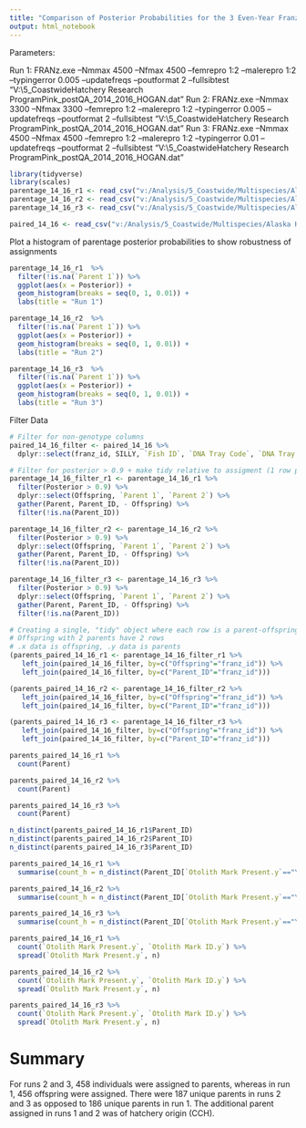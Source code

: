 ```yaml
---
title: "Comparison of Posterior Probabilities for the 3 Even-Year Franz Runs"
output: html_notebook
---
```


Parameters:

Run 1: FRANz.exe --Nmmax 4500 --Nfmax 4500 --femrepro 1:2 --malerepro 1:2 --typingerror 0.005 --updatefreqs --poutformat 2 --fullsibtest "V:\Analysis\5_Coastwide\Multispecies\Alaska Hatchery Research Program\PWS Pink\Franz\hogan_postQA_2014_2016_HOGAN.dat"
Run 2: FRANz.exe --Nmmax 3300 --Nfmax 3300 --femrepro 1:2 --malerepro 1:2 --typingerror 0.005 --updatefreqs --poutformat 2 --fullsibtest "V:\Analysis\5_Coastwide\Multispecies\Alaska Hatchery Research Program\PWS Pink\Franz\hogan_postQA_2014_2016_HOGAN.dat"
Run 3: FRANz.exe --Nmmax 4500 --Nfmax 4500 --femrepro 1:2 --malerepro 1:2 --typingerror 0.01 --updatefreqs --poutformat 2 --fullsibtest "V:\Analysis\5_Coastwide\Multispecies\Alaska Hatchery Research Program\PWS Pink\Franz\hogan_postQA_2014_2016_HOGAN.dat"

```r
library(tidyverse)
library(scales)
parentage_14_16_r1 <- read_csv("v:/Analysis/5_Coastwide/Multispecies/Alaska Hatchery Research Program/PWS Pink/Franz/hogan_postQA_2014_2016_HOGAN_Run 1/parentage.csv")
parentage_14_16_r2 <- read_csv("v:/Analysis/5_Coastwide/Multispecies/Alaska Hatchery Research Program/PWS Pink/Franz/hogan_postQA_2014_2016_HOGAN_Run2/parentage.csv")
parentage_14_16_r3 <- read_csv("v:/Analysis/5_Coastwide/Multispecies/Alaska Hatchery Research Program/PWS Pink/Franz/hogan_postQA_2014_2016_HOGAN_Run3/parentage.csv")
```

```r
paired_14_16 <- read_csv("v:/Analysis/5_Coastwide/Multispecies/Alaska Hatchery Research Program/PWS Pink/Franz/hogan_postQA_OceanAK_paired_2014_2016_HOGAN.csv")
```

Plot a histogram of parentage posterior probabilities to show robustness of assignments
```r
parentage_14_16_r1  %>% 
  filter(!is.na(`Parent 1`)) %>% 
  ggplot(aes(x = Posterior)) +
  geom_histogram(breaks = seq(0, 1, 0.01)) +
  labs(title = "Run 1")

parentage_14_16_r2  %>% 
  filter(!is.na(`Parent 1`)) %>% 
  ggplot(aes(x = Posterior)) +
  geom_histogram(breaks = seq(0, 1, 0.01)) +
  labs(title = "Run 2")

parentage_14_16_r3  %>% 
  filter(!is.na(`Parent 1`)) %>% 
  ggplot(aes(x = Posterior)) +
  geom_histogram(breaks = seq(0, 1, 0.01)) +
  labs(title = "Run 3")
```

Filter Data
```r
# Filter for non-genotype columns
paired_14_16_filter <- paired_14_16 %>% 
  dplyr::select(franz_id, SILLY, `Fish ID`, `DNA Tray Code`, `DNA Tray Well Code`, `Sample Year`, `Sample Date`, SEX, `Length Mm`, `Otolith Mark Present`, `Otolith Mark ID`)

# Filter for posterior > 0.9 + make tidy relative to assigment (1 row per parentage assignment)
parentage_14_16_filter_r1 <- parentage_14_16_r1 %>% 
  filter(Posterior > 0.9) %>% 
  dplyr::select(Offspring, `Parent 1`, `Parent 2`) %>% 
  gather(Parent, Parent_ID, - Offspring) %>% 
  filter(!is.na(Parent_ID))

parentage_14_16_filter_r2 <- parentage_14_16_r2 %>% 
  filter(Posterior > 0.9) %>% 
  dplyr::select(Offspring, `Parent 1`, `Parent 2`) %>% 
  gather(Parent, Parent_ID, - Offspring) %>% 
  filter(!is.na(Parent_ID))

parentage_14_16_filter_r3 <- parentage_14_16_r3 %>% 
  filter(Posterior > 0.9) %>% 
  dplyr::select(Offspring, `Parent 1`, `Parent 2`) %>% 
  gather(Parent, Parent_ID, - Offspring) %>% 
  filter(!is.na(Parent_ID))
```


```r
# Creating a single, "tidy" object where each row is a parent-offspring relationship
# Offspring with 2 parents have 2 rows
# .x data is offspring, .y data is parents
(parents_paired_14_16_r1 <- parentage_14_16_filter_r1 %>% 
   left_join(paired_14_16_filter, by=c("Offspring"="franz_id")) %>% 
   left_join(paired_14_16_filter, by=c("Parent_ID"="franz_id")))

(parents_paired_14_16_r2 <- parentage_14_16_filter_r2 %>% 
   left_join(paired_14_16_filter, by=c("Offspring"="franz_id")) %>% 
   left_join(paired_14_16_filter, by=c("Parent_ID"="franz_id")))

(parents_paired_14_16_r3 <- parentage_14_16_filter_r3 %>% 
   left_join(paired_14_16_filter, by=c("Offspring"="franz_id")) %>% 
   left_join(paired_14_16_filter, by=c("Parent_ID"="franz_id")))

parents_paired_14_16_r1 %>% 
  count(Parent)

parents_paired_14_16_r2 %>% 
  count(Parent)

parents_paired_14_16_r3 %>% 
  count(Parent)

```

```r
n_distinct(parents_paired_14_16_r1$Parent_ID)
n_distinct(parents_paired_14_16_r2$Parent_ID)
n_distinct(parents_paired_14_16_r3$Parent_ID)
```

```r
parents_paired_14_16_r1 %>% 
  summarise(count_h = n_distinct(Parent_ID[`Otolith Mark Present.y`=="YES"]), count_n = n_distinct(Parent_ID[`Otolith Mark Present.y`=="NO"]))

parents_paired_14_16_r2 %>% 
  summarise(count_h = n_distinct(Parent_ID[`Otolith Mark Present.y`=="YES"]), count_n = n_distinct(Parent_ID[`Otolith Mark Present.y`=="NO"]))

parents_paired_14_16_r3 %>% 
  summarise(count_h = n_distinct(Parent_ID[`Otolith Mark Present.y`=="YES"]), count_n = n_distinct(Parent_ID[`Otolith Mark Present.y`=="NO"]))
```

```r
parents_paired_14_16_r1 %>% 
  count(`Otolith Mark Present.y`, `Otolith Mark ID.y`) %>% 
  spread(`Otolith Mark Present.y`, n)

parents_paired_14_16_r2 %>% 
  count(`Otolith Mark Present.y`, `Otolith Mark ID.y`) %>% 
  spread(`Otolith Mark Present.y`, n)

parents_paired_14_16_r3 %>% 
  count(`Otolith Mark Present.y`, `Otolith Mark ID.y`) %>% 
  spread(`Otolith Mark Present.y`, n)
```

# Summary
For runs 2 and 3, 458 individuals were assigned to parents, whereas in run 1, 456 offspring were assigned. There were 187 unique parents in runs 2 and 3 as opposed to 186 unique parents in run 1. The additional parent assigned in runs 1 and 2 was of hatchery origin (CCH). 

